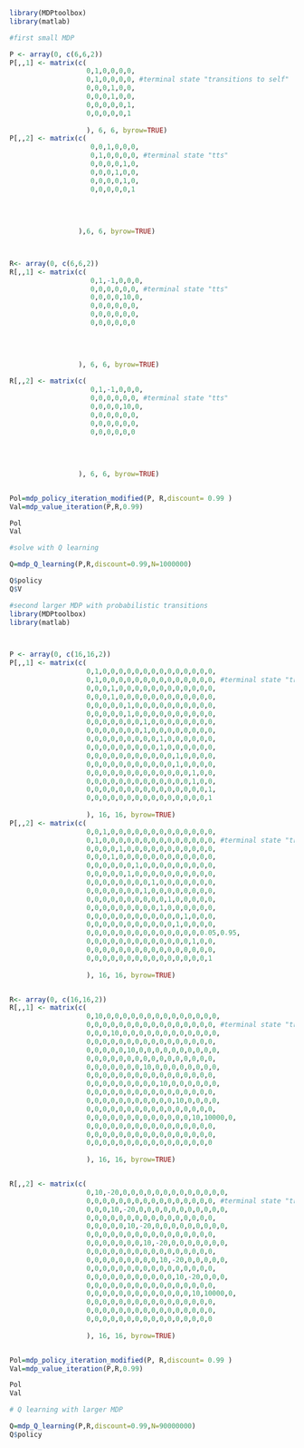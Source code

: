 
```{r}
library(MDPtoolbox)
library(matlab)

#first small MDP

P <- array(0, c(6,6,2))
P[,,1] <- matrix(c(
                   0,1,0,0,0,0,
                   0,1,0,0,0,0, #terminal state "transitions to self"
                   0,0,0,1,0,0,
                   0,0,0,1,0,0,
                   0,0,0,0,0,1,
                   0,0,0,0,0,1
                   
                   ), 6, 6, byrow=TRUE)
P[,,2] <- matrix(c(
                    0,0,1,0,0,0,
                    0,1,0,0,0,0, #terminal state "tts"
                    0,0,0,0,1,0,
                    0,0,0,1,0,0,
                    0,0,0,0,1,0,
                    0,0,0,0,0,1
                    
                 
                 
                 
                 ),6, 6, byrow=TRUE)



R<- array(0, c(6,6,2))
R[,,1] <- matrix(c(
                    0,1,-1,0,0,0,
                    0,0,0,0,0,0, #terminal state "tts"
                    0,0,0,0,10,0,
                    0,0,0,0,0,0,
                    0,0,0,0,0,0,
                    0,0,0,0,0,0
                    
                 
                 
                 
                 ), 6, 6, byrow=TRUE)

R[,,2] <- matrix(c(
                    0,1,-1,0,0,0,
                    0,0,0,0,0,0, #terminal state "tts"
                    0,0,0,0,10,0,
                    0,0,0,0,0,0,
                    0,0,0,0,0,0,
                    0,0,0,0,0,0
                    
                 
                 
                 
                 ), 6, 6, byrow=TRUE)


Pol=mdp_policy_iteration_modified(P, R,discount= 0.99 )
Val=mdp_value_iteration(P,R,0.99)

Pol
Val

```
```{r}
#solve with Q learning

Q=mdp_Q_learning(P,R,discount=0.99,N=1000000)

Q$policy
Q$V

```


```{r}
#second larger MDP with probabilistic transitions
library(MDPtoolbox)
library(matlab)



P <- array(0, c(16,16,2))
P[,,1] <- matrix(c(
                   0,1,0,0,0,0,0,0,0,0,0,0,0,0,0,0,
                   0,1,0,0,0,0,0,0,0,0,0,0,0,0,0,0, #terminal state "transitions to self"
                   0,0,0,1,0,0,0,0,0,0,0,0,0,0,0,0,
                   0,0,0,1,0,0,0,0,0,0,0,0,0,0,0,0,
                   0,0,0,0,0,1,0,0,0,0,0,0,0,0,0,0,
                   0,0,0,0,0,1,0,0,0,0,0,0,0,0,0,0,
                   0,0,0,0,0,0,0,1,0,0,0,0,0,0,0,0,
                   0,0,0,0,0,0,0,1,0,0,0,0,0,0,0,0,
                   0,0,0,0,0,0,0,0,0,1,0,0,0,0,0,0,
                   0,0,0,0,0,0,0,0,0,1,0,0,0,0,0,0,
                   0,0,0,0,0,0,0,0,0,0,0,1,0,0,0,0,
                   0,0,0,0,0,0,0,0,0,0,0,1,0,0,0,0,
                   0,0,0,0,0,0,0,0,0,0,0,0,0,1,0,0,
                   0,0,0,0,0,0,0,0,0,0,0,0,0,1,0,0,
                   0,0,0,0,0,0,0,0,0,0,0,0,0,0,0,1,
                   0,0,0,0,0,0,0,0,0,0,0,0,0,0,0,1
                   
                   ), 16, 16, byrow=TRUE)
P[,,2] <- matrix(c(
                   0,0,1,0,0,0,0,0,0,0,0,0,0,0,0,0,
                   0,1,0,0,0,0,0,0,0,0,0,0,0,0,0,0, #terminal state "transitions to self"
                   0,0,0,0,1,0,0,0,0,0,0,0,0,0,0,0,
                   0,0,0,1,0,0,0,0,0,0,0,0,0,0,0,0,
                   0,0,0,0,0,0,1,0,0,0,0,0,0,0,0,0,
                   0,0,0,0,0,1,0,0,0,0,0,0,0,0,0,0,
                   0,0,0,0,0,0,0,0,1,0,0,0,0,0,0,0,
                   0,0,0,0,0,0,0,1,0,0,0,0,0,0,0,0,
                   0,0,0,0,0,0,0,0,0,0,1,0,0,0,0,0,
                   0,0,0,0,0,0,0,0,0,1,0,0,0,0,0,0,
                   0,0,0,0,0,0,0,0,0,0,0,0,1,0,0,0,
                   0,0,0,0,0,0,0,0,0,0,0,1,0,0,0,0,
                   0,0,0,0,0,0,0,0,0,0,0,0,0,0,0.05,0.95,
                   0,0,0,0,0,0,0,0,0,0,0,0,0,1,0,0,
                   0,0,0,0,0,0,0,0,0,0,0,0,0,0,0,0,
                   0,0,0,0,0,0,0,0,0,0,0,0,0,0,0,1
                   
                   ), 16, 16, byrow=TRUE)


R<- array(0, c(16,16,2))
R[,,1] <- matrix(c(
                   0,10,0,0,0,0,0,0,0,0,0,0,0,0,0,0,
                   0,0,0,0,0,0,0,0,0,0,0,0,0,0,0,0, #terminal state "transitions to self"
                   0,0,0,10,0,0,0,0,0,0,0,0,0,0,0,0,
                   0,0,0,0,0,0,0,0,0,0,0,0,0,0,0,0,
                   0,0,0,0,0,10,0,0,0,0,0,0,0,0,0,0,
                   0,0,0,0,0,0,0,0,0,0,0,0,0,0,0,0,
                   0,0,0,0,0,0,0,10,0,0,0,0,0,0,0,0,
                   0,0,0,0,0,0,0,0,0,0,0,0,0,0,0,0,
                   0,0,0,0,0,0,0,0,0,10,0,0,0,0,0,0,
                   0,0,0,0,0,0,0,0,0,0,0,0,0,0,0,0,
                   0,0,0,0,0,0,0,0,0,0,0,10,0,0,0,0,
                   0,0,0,0,0,0,0,0,0,0,0,0,0,0,0,0,
                   0,0,0,0,0,0,0,0,0,0,0,0,0,10,10000,0,
                   0,0,0,0,0,0,0,0,0,0,0,0,0,0,0,0,
                   0,0,0,0,0,0,0,0,0,0,0,0,0,0,0,0,
                   0,0,0,0,0,0,0,0,0,0,0,0,0,0,0,0
                   
                   ), 16, 16, byrow=TRUE)


R[,,2] <- matrix(c(
                   0,10,-20,0,0,0,0,0,0,0,0,0,0,0,0,0,
                   0,0,0,0,0,0,0,0,0,0,0,0,0,0,0,0, #terminal state "transitions to self"
                   0,0,0,10,-20,0,0,0,0,0,0,0,0,0,0,0,
                   0,0,0,0,0,0,0,0,0,0,0,0,0,0,0,0,
                   0,0,0,0,0,10,-20,0,0,0,0,0,0,0,0,0,
                   0,0,0,0,0,0,0,0,0,0,0,0,0,0,0,0,
                   0,0,0,0,0,0,0,10,-20,0,0,0,0,0,0,0,
                   0,0,0,0,0,0,0,0,0,0,0,0,0,0,0,0,
                   0,0,0,0,0,0,0,0,0,10,-20,0,0,0,0,0,
                   0,0,0,0,0,0,0,0,0,0,0,0,0,0,0,0,
                   0,0,0,0,0,0,0,0,0,0,0,10,-20,0,0,0,
                   0,0,0,0,0,0,0,0,0,0,0,0,0,0,0,0,
                   0,0,0,0,0,0,0,0,0,0,0,0,0,10,10000,0,
                   0,0,0,0,0,0,0,0,0,0,0,0,0,0,0,0,
                   0,0,0,0,0,0,0,0,0,0,0,0,0,0,0,0,
                   0,0,0,0,0,0,0,0,0,0,0,0,0,0,0,0
                   
                   ), 16, 16, byrow=TRUE)


Pol=mdp_policy_iteration_modified(P, R,discount= 0.99 )
Val=mdp_value_iteration(P,R,0.99)

Pol
Val


```
```{r}
# Q learning with larger MDP

Q=mdp_Q_learning(P,R,discount=0.99,N=90000000)
Q$policy

```

